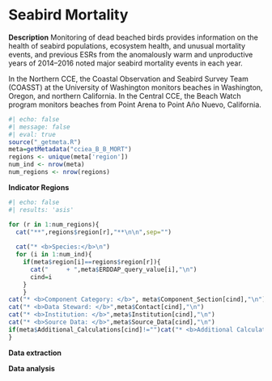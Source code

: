 # Seabird Mortality

**Description** Monitoring of dead beached birds provides information on the health of seabird populations, ecosystem health, and unusual mortality events, and previous ESRs from the anomalously warm and unproductive years of 2014–2016 noted major seabird mortality events in each year.

In the Northern CCE, the Coastal Observation and Seabird Survey Team (COASST) at the University of Washington monitors beaches in Washington, Oregon, and northern California. In the Central CCE, the Beach Watch program monitors beaches from Point Arena to Point Año Nuevo, California.

```r
#| echo: false
#| message: false
#| eval: true
source("_getmeta.R")
meta=getMetadata("cciea_B_B_MORT")
regions <- unique(meta['region'])
num_ind <- nrow(meta)
num_regions <- nrow(regions)
```

**Indicator Regions**
```r
#| echo: false
#| results: 'asis'

for (r in 1:num_regions){
  cat("**",regions$region[r],"**\n\n",sep="")
  
  cat("* <b>Species:</b>\n")
  for (i in 1:num_ind){
    if(meta$region[i]==regions$region[r]){
      cat("     + ",meta$ERDDAP_query_value[i],"\n")
      cind=i
    }
    }
cat("* <b>Component Category: </b>", meta$Component_Section[cind],"\n")
cat("* <b>Data Steward: </b>",meta$Contact[cind],"\n")
cat("* <b>Institution: </b>",meta$Institution[cind],"\n")
cat("* <b>Source Data: </b>",meta$Source_Data[cind],"\n")
if(meta$Additional_Calculations[cind]!="")cat("* <b>Additional Calculations: </b>",meta$Additional_Calculations[cind],"\n\n")
}
```

**Data extraction**

**Data analysis**